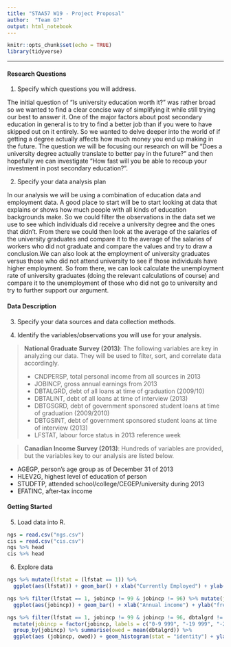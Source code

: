 ```yaml
---
title: "STAA57 W19 - Project Proposal"
author:  "Team G?"
output: html_notebook
---
```

```r
knitr::opts_chunk$set(echo = TRUE)
library(tidyverse)
```

***

#### Research Questions

1. Specify which questions you will address.

The initial question of "Is university education worth it?" was rather broad so we wanted to find a clear concise way of simplifying it while still trying our best to answer it. One of the major factors about post secondary education in general is to try to find a better job than if you were to have skipped out on it entirely. So we wanted to delve deeper into the world of if getting a degree actually affects how much money you end up making in the future. The question we will be focusing our research on will be "Does a university degree actually translate to better pay in the future?" and then hopefully we can investigate "How fast will you be able to recoup your investment in post secondary education?".



2. Specify your data analysis plan

In our analysis we will be using a combination of education data and employment data. A good place to start will be to start looking at data that explains or shows how much people with all kinds of education backgrounds make. So we could filter the observations in the data set we use to see which individuals did receive a university degree and the ones that didn't. From there we could then look at the average of the salaries of the university graduates and compare it to the average of the salaries of workers who did not graduate and compare the values and try to draw a conclusion.We can also look at the employment of university graduates versus those who did not attend university to see if those individuals have higher employment. So from there, we can look calculate the unemployment rate of university graduates (doing the relevant calculations of course) and compare it to the unemployment of those who did not go to university and try to further support our argument.



#### Data Description

3. Specify your data sources and data collection methods.


4. Identify the variables/observations you will use for your analysis.

>
**National Graduate Survey (2013)**:
The following variables are key in analyzing our data. They will be used to filter, sort, and correlate data accordingly.
>
* CNDPERSP, total personal income from all sources in 2013
* JOBINCP, gross annual earnings from 2013
* DBTALGRD, debt of all loans at time of graduation (2009/10)
* DBTALINT, debt of all loans at time of interview (2013)
* DBTGSGRD, debt of government sponsored student loans at time of graduation (2009/2010)
* DBTGSINT, debt of government sponsored student loans at time of interview (2013)
* LFSTAT, labour force status in 2013 reference week

>
**Canadian Income Survey (2013)**:
Hundreds of variables are provided, but the variables key to our analysis are listed below.
>

* AGEGP, person’s age group as of December 31 of 2013
* HLEV2G, highest level of education of person
* STUDFTP, attended school/college/CEGEP/university during 2013
* EFATINC, after-tax income



#### Getting Started 

5. Load data into R.

```r
ngs = read.csv("ngs.csv")
cis = read.csv("cis.csv")
ngs %>% head
cis %>% head
```

6. Explore data 

```r
ngs %>% mutate(lfstat = (lfstat == 1)) %>%
  ggplot(aes(lfstat)) + geom_bar() + xlab("Currently Employed") + ylab("frequency")
```

```r
ngs %>% filter(lfstat == 1, jobincp != 99 & jobincp != 96) %>% mutate(jobincp = factor(jobincp, labels = c("0-9 999", "-19 999", "-29 999", "-39 999", "-49 999", "-59 999", "-69 999", "-79 999", "-89 999", "90 000+"))) %>% 
  ggplot(aes(jobincp)) + geom_bar() + xlab("Annual income") + ylab("frequency")
```

```r
ngs %>% filter(lfstat == 1, jobincp != 99 & jobincp != 96, dbtalgrd != 6 & dbtalgrd != 9) %>% 
  mutate(jobincp = factor(jobincp, labels = c("0-9 999", "-19 999", "-29 999", "-39 999", "-49 999", "-59 999", "-69 999", "-79 999", "-89 999", "90 000+"))) %>%
  group_by(jobincp) %>% summarise(owed = mean(dbtalgrd)) %>%
  ggplot(aes (jobincp, owed)) + geom_histogram(stat = "identity") + ylab("Amount owed (2 = 5k-10k)") + xlab("salary")
```

